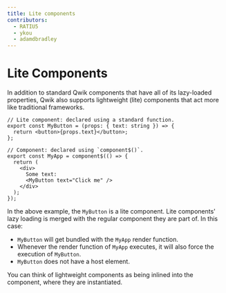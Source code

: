 ```yaml
---
title: Lite components
contributors:
  - RATIU5
  - ykou
  - adamdbradley
---
```


# Lite Components

In addition to standard Qwik components that have all of its lazy-loaded properties, Qwik also supports lightweight (lite) components that act more like traditional frameworks.

```tsx
// Lite component: declared using a standard function.
export const MyButton = (props: { text: string }) => {
  return <button>{props.text}</button>;
};

// Component: declared using `component$()`.
export const MyApp = component$(() => {
  return (
    <div>
      Some text:
      <MyButton text="Click me" />
    </div>
  );
});
```

In the above example, the `MyButton` is a lite component. Lite components' lazy loading is merged with the regular component they are part of. In this case:

- `MyButton` will get bundled with the `MyApp` render function.
- Whenever the render function of `MyApp` executes, it will also force the execution of `MyButton`.
- `MyButton` does not have a host element.

You can think of lightweight components as being inlined into the component, where they are instantiated.
